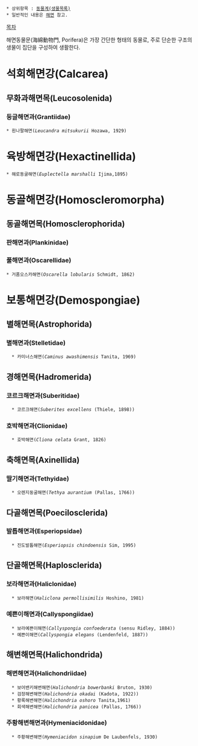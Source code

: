  * 상위항목 : [[동물계(생물목록)]]
 * 일반적인 내용은 [[해면]] 참고.

[[목차]]

해면동물문(海綿動物門, Porifera)은 가장 간단한 형태의 동물로, 주로 단순한 구조의 생물이 집단을 구성하여 생활한다.

= 석회해면강(Calcarea) =
== 무화과해면목(Leucosolenida) ==
=== 둥글해면과(Grantiidae) ===
 * 흰나팔해면(''Leucandra mitsukurii'' Hozawa, 1929)


= 육방해면강(Hexactinellida) =
 * 해로동굴해면(''Euplectella marshalli'' Ijima,1895)


= 동골해면강(Homoscleromorpha) =
== 동골해면목(Homosclerophorida) ==
=== 판해면과(Plankinidae) ===

=== 풀해면과(Oscarellidae) ===
 * 거품오스카해면(''Oscarella lobularis'' Schmidt, 1862)


= 보통해면강(Demospongiae) =
== 별해면목(Astrophorida) ==
=== 별해면과(Stelletidae) ===
   * 카미너스해면(''Caminus awashimensis'' Tanita, 1969)

== 경해면목(Hadromerida) ==
=== 코르크해면과(Suberitidae) ===
   * 코르크해면(''Suberites excellens'' (Thiele, 1898))
=== 호박해면과(Clionidae) ===
   * 호박해면(''Cliona celata'' Grant, 1826)

== 축해면목(Axinellida) ==
=== 딸기해면과(Tethyidae) ===
   * 오렌지둥굴해면(''Tethya aurantium'' (Pallas, 1766)) 
== 다골해면목(Poecilosclerida) ==
=== 발톱해면과(Esperiopsidae) ===
   * 진도발톱해면(''Esperiopsis chindoensis'' Sim, 1995)

== 단골해면목(Haplosclerida) ==
=== 보라해면과(Haliclonidae) ===
   * 보라해면(''Haliclona permollisimilis'' Hoshino, 1981)
=== 예쁜이해면과(Callyspongiidae) ===
   * 보라예쁜이해면(''Callyspongia confoederata'' (sensu Ridley, 1884))
   * 예쁜이해면(''Callyspongia elegans'' (Lendenfeld, 1887))

== 해변해면목(Halichondrida) ==
=== 해변해면과(Halichondriidae) ===
   * 보어밴키해변해면(''Halichondria bowerbanki'' Bruton, 1930)
   * 검정해변해면(''Halichondria okadai'' (Kadota, 1922)) 
   * 황록해변해면(''Halichondria oshoro'' Tanita,1961) 
   * 회색해변해면(''Halichondria panicea'' (Pallas, 1766)) 
=== 주황해변해면과(Hymeniacidonidae) ===
   * 주황해변해면(''Hymeniacidon sinapium'' De Laubenfels, 1930)

